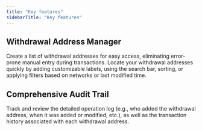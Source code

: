 ```yaml
---
title: "Key features"
sidebarTitle: "Key features"
---
```


## Withdrawal Address Manager
Create a list of withdrawal addresses for easy access, eliminating error-prone manual entry during transactions. Locate your withdrawal addresses quickly by adding customizable labels, using the search bar, sorting, or applying filters based on networks or last modified time.

## Comprehensive Audit Trail
Track and review the detailed operation log (e.g., who added the withdrawal address, when it was added or modified, etc.), as well as the transaction history associated with each withdrawal address.